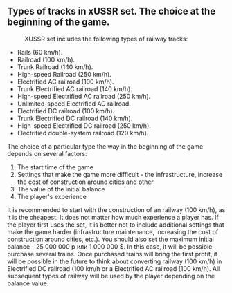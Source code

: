 ==Types of tracks in xUSSR set. The choice at the beginning of the game.==
:XUSSR set includes the following types of railway tracks:
* Rails (60 km/h).
* Railroad (100 km/h).
* Trunk Railroad (140 km/h).
* High-speed Railroad (250 km/h).
* Electrified AC railroad (100 km/h).
* Trunk Electrified AC railroad (140 km/h).
* High-speed Electrified AC railroad (250 km/h).
* Unlimited-speed Electrified AC railroad.
* Electrified DC railroad (100 km/h).
* Trunk Electrified DC railroad (140 km/h).
* High-speed Electrified DC railroad (250 km/h).
* Electrified double-system railroad (120 km/h).
The choice of a particular type the way in the beginning of the game depends on several factors:
#The start time of the game
#Settings that make the game more difficult - the infrastructure, increase the cost of construction around cities and other
#The value of the initial balance
#The player's experience
It is recommended to start with the construction of an railway (100 km/h), as it is the cheapest. It does not matter how much experience a player has. If the player first uses the set, it is better not to include additional settings that make the game harder (infrastructure maintenance, increasing the cost of construction around cities, etc.). You should also set the maximum initial balance - 25 000 000 p или 1 000 000 $. In this case, it will be possible purchase several trains. Once purchased trains will bring the first profit, it will be possible in the future to think about converting railway (100 km/h) in Electrified DC railroad (100 km/h or a Electrified AC railroad (100 km/h). All subsequent types of railway will be used by the player depending on the balance value.